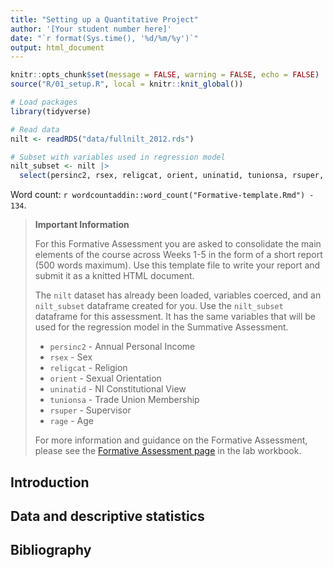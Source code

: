 ```yaml
---
title: "Setting up a Quantitative Project"
author: '[Your student number here]'
date: "`r format(Sys.time(), '%d/%m/%y')`"
output: html_document
---
```

<!-- This is a suggested template to write the formative assignment. Feel free to make changes as appropriate according to the guidance. -->

```r
knitr::opts_chunk$set(message = FALSE, warning = FALSE, echo = FALSE)
source("R/01_setup.R", local = knitr::knit_global())
```

```r
# Load packages
library(tidyverse)

# Read data
nilt <- readRDS("data/fullnilt_2012.rds")

# Subset with variables used in regression model
nilt_subset <- nilt |>
  select(persinc2, rsex, religcat, orient, uninatid, tunionsa, rsuper, rage)
```

Word count: `r wordcountaddin::word_count("Formative-template.Rmd") - 134`.
<!-- The above line will automatically calculate the word count of your report excluding the code chunks. We have manually added "- 134" to also substract from the word count the words in the info box below and the section headers. -->
<!-- Update the "- 134" in the code above to also take into account your bibliography. For example, if your bibliography is 52 characters then update the above to "- 186". -->

> **Important Information**
> 
> For this Formative Assessment you are asked to consolidate the main elements of the course across Weeks 1-5 in the form of a short report (500 words maximum). Use this template file to write your report and submit it as a knitted HTML document.
>
> The `nilt` dataset has already been loaded, variables coerced, and an `nilt_subset` dataframe created for you. Use the `nilt_subset` dataframe for this assessment. It has the same variables that will be used for the regression model in the Summative Assessment.
>
> - `persinc2` - Annual Personal Income
> - `rsex` - Sex
> - `religcat` - Religion
> - `orient` - Sexual Orientation
> - `uninatid` - NI Constitutional View
> - `tunionsa` - Trade Union Membership
> - `rsuper` - Supervisor
> - `rage` - Age
>
> For more information and guidance on the Formative Assessment, please see the [Formative Assessment page](https://ugquants.github.io/quants_workbook/assessments/formative.html) in the lab workbook.

## Introduction
<!-- Word count: approx. 200-250  -->
<!-- Provide a research question and hypothesis/hypotheses with rationale and literature to support them. -->

## Data and descriptive statistics
<!-- Word count: approx. 200-250 -->
<!-- Provide a description of the dataset and summary statistics of the model variables. -->


## Bibliography
<!-- Include bibliography here. -->

